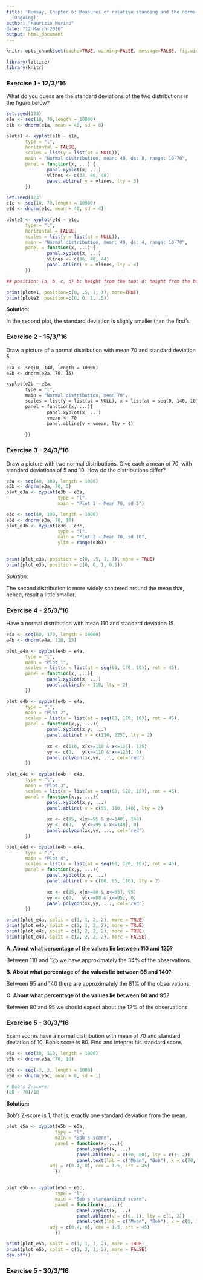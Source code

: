```yaml
---
title: 'Rumsay, Chapter 6: Measures of relative standing and the normal distribution.
  [Ongoing]'
author: "Maurizio Murino"
date: "12 March 2016"
output: html_document
---
```


```r
knitr::opts_chunk$set(cache=TRUE, warning=FALSE, message=FALSE, fig.width=12)
```

```r
library(lattice)
library(knitr)
```

### Exercise 1 - 12/3/'16

What do you guess are the standard deviations of the two distributions in the figure below?

```r

set.seed(123)
e1a <- seq(10, 70,length = 10000)
e1b <- dnorm(e1a, mean = 40, sd = 8)
```

```r
plote1 <- xyplot(e1b ~ e1a,
       type = "l",
       horizontal = FALSE,
       scales = list(y = list(at = NULL)),
       main = "Normal distribution, mean: 40, ds: 8, range: 10-70",
       panel = function(x, ...) {
               panel.xyplot(x, ...)
               vlines <- c(32, 40, 48)
               panel.abline( v = vlines, lty = 3)
       })
```     

```r
set.seed(123)
e1c <- seq(10, 70,length = 10000)
e1d <- dnorm(e1c, mean = 40, sd = 4)
```

```r
plote2 <- xyplot(e1d ~ e1c,
       type = "l",
       horizontal = FALSE,
       scales = list(y = list(at = NULL)),
       main = "Normal distribution, mean: 40, ds: 4, range: 10-70",
       panel = function(x, ...) {
               panel.xyplot(x, ...)
               vlines <- c(36, 40, 44)
               panel.abline( v = vlines, lty = 3)
       })

## position: (a, b, c, d) b: height from the top; d: height from the bottom

print(plote1, position=c(0, .5, 1, 1), more=TRUE)
print(plote2, position=c(0, 0, 1, .5))
```

__Solution:__ 

In the second plot, the standard deviation is slighly smaller than the first's.

### Exercise 2 - 15/3/'16

Draw a picture of a normal distribution with mean 70 and standard deviation 5.

```r2.1

e2a <- seq(0, 140, length = 10000)
e2b <- dnorm(e2a, 70, 15)                  
```

```r2.2
xyplot(e2b ~ e2a,
       type = "l",
       main = "Normal distribution, mean 70",
       scales = list(y = list(at = NULL), x = list(at = seq(0, 140, 10))),
       panel = function(x, ...){
               panel.xyplot(x, ...)
               vmean <- 70
               panel.abline(v = vmean, lty = 4)
               
       })
```

### Exercise 3 - 24/3/'16

Draw a picture with two normal distributions. Give each a mean of 70, with standard deviations of 5 and 10. How do the distributions differ?

```R
e3a <- seq(40, 100, length = 1000)
e3b <- dnorm(e3a, 70, 5)
plot_e3a <- xyplot(e3b ~ e3a,
                   type = "l",
                   main = "Plot 1 - Mean 70, sd 5")

e3c <- seq(40, 100, length = 1000)
e3d <- dnorm(e3a, 70, 10)
plot_e3b <- xyplot(e3d ~ e3c,
                   type = "l",
                   main = "Plot 2 - Mean 70, sd 10",
                   ylim = range(e3b))
                   

print(plot_e3a, position = c(0, .5, 1, 1), more = TRUE)
print(plot_e3b, position = c(0, 0, 1, 0.5))
```

_Solution:_ 

The second distribution is more widely scattered around the mean that, hence, result a little smaller.

### Exercise 4 - 25/3/'16

Have a normal distribution with mean 110 and standard deviation 15. 

```r
e4a <- seq(60, 170, length = 10000)
e4b <- dnorm(e4a, 110, 15)

plot_e4a <- xyplot(e4b ~ e4a,
       type = "l",
       main = "Plot 1",
       scales = list(x = list(at = seq(60, 170, 10)), rot = 45),
       panel = function(x, ...){
               panel.xyplot(x, ...)
               panel.abline(v = 110, lty = 2)
       })

plot_e4b <- xyplot(e4b ~ e4a,
       type = "l",
       main = "Plot 2",
       scales = list(x = list(at = seq(60, 170, 10)), rot = 45),
       panel = function(x,y, ...){
               panel.xyplot(x,y, ...)
               panel.abline( v = c(110, 125), lty = 2)
               
               xx <- c(110, x[x>=110 & x<=125], 125) 
               yy <- c(0,   y[x>=110 & x<=125], 0) 
               panel.polygon(xx,yy, ..., col='red')
       })

plot_e4c <- xyplot(e4b ~ e4a,
       type = "l",
       main = "Plot 3",
       scales = list(x = list(at = seq(60, 170, 10)), rot = 45),
       panel = function(x,y, ...){
               panel.xyplot(x,y, ...)
               panel.abline( v = c(95, 110, 140), lty = 2)
               
               xx <- c(95, x[x>=95 & x<=140], 140) 
               yy <- c(0,   y[x>=95 & x<=140], 0) 
               panel.polygon(xx,yy, ..., col='red')
       })

plot_e4d <- xyplot(e4b ~ e4a,
       type = "l",
       main = "Plot 4",
       scales = list(x = list(at = seq(60, 170, 10)), rot = 45),
       panel = function(x,y, ...){
               panel.xyplot(x,y, ...)
               panel.abline( v = c(80, 95, 110), lty = 2)
               
               xx <- c(85, x[x>=80 & x<=95], 95) 
               yy <- c(0,   y[x>=80 & x<=95], 0) 
               panel.polygon(xx,yy, ..., col='red')
       })

print(plot_e4a, split = c(1, 1, 2, 2), more = TRUE)
print(plot_e4b, split = c(2, 1, 2, 2), more = TRUE)
print(plot_e4c, split = c(1, 2, 2, 2), more = TRUE)
print(plot_e4d, split = c(2, 2, 2, 2), more = FALSE)

```

__A. About what percentage of the values lie between 110 and 125?__

Between 110 and 125 we have approximately the 34% of the observations.

__B. About what percentage of the values lie between 95 and 140?__

Between 95 and 140 there are approximately the 81% of the observations.

__C. About what percentage of the values lie between 80 and 95?__ 

Between 80 and 95 we should expect about the 12% of the observations.

### Exercise 5 - 30/3/'16

Exam scores have a normal distribution with mean of 70 and standard deviation of 10. Bob's score is 80. Find and intepret his standard score. 

```r
e5a <- seq(30, 110, length = 1000)
e5b <- dnorm(e5a, 70, 10)

e5c <- seq(-3, 3, length = 1000)
e5d <- dnorm(e5c, mean = 0, sd = 1)

# Bob's Z-score:
(80 - 70)/10
```

__Solution:__ 

Bob's Z-score is 1, that is, exactly one standard deviation from the mean.

```r

plot_e5a <- xyplot(e5b ~ e5a, 
                  type = "l",
                  main = "Bob's score",
                  panel = function(x, ...){
                          panel.xyplot(x, ...)
                          panel.abline(v = c(70, 80), lty = c(1, 2))
                          panel.text(lab = c("Mean", "Bob"), x = c(70, 80), y = 0.035, 
                adj = c(0.4, 0), cex = 1.5, srt = 45)
                  })


plot_e5b <- xyplot(e5d ~ e5c, 
                  type = "l",
                  main = "Bob's standardized score",
                  panel = function(x, ...){
                          panel.xyplot(x, ...)
                          panel.abline(v = c(0, 1), lty = c(1, 2))
                          panel.text(lab = c("Mean", "Bob"), x = c(0, 1), y = 0.35, 
                adj = c(0.4, 0), cex = 1.5, srt = 45)
                  })

print(plot_e5a, split = c(1, 1, 1, 2), more = TRUE)
print(plot_e5b, split = c(1, 2, 1, 2), more = FALSE)
dev.off()
```

### Exercise 5 - 30/3/'16